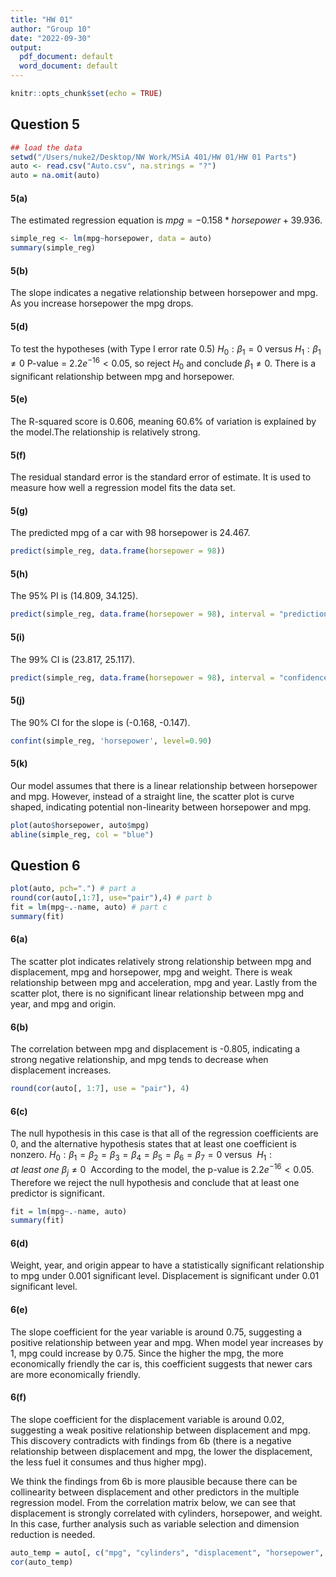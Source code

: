 ```yaml
---
title: "HW 01"
author: "Group 10"
date: "2022-09-30"
output:
  pdf_document: default
  word_document: default
---
```


```r
knitr::opts_chunk$set(echo = TRUE)
```

## Question 5

```r
## load the data
setwd("/Users/nuke2/Desktop/NW Work/MSiA 401/HW 01/HW 01 Parts")
auto <- read.csv("Auto.csv", na.strings = "?")
auto = na.omit(auto)
```

#### 5(a) 

The estimated regression equation is $mpg = -0.158 * horsepower + 39.936$.

```r
simple_reg <- lm(mpg~horsepower, data = auto)
summary(simple_reg)
```

#### 5(b) 

The slope indicates a negative relationship between horsepower and mpg. As you increase horsepower the mpg drops.

#### 5(d)

To test the hypotheses (with Type I error rate 0.5)\ $H_{0}: \beta_{1} = 0$ versus\ $H_{1}: \beta_{1} \neq 0$\ P-value = $2.2e^{-16} < 0.05$, so reject $H_{0}$ and conclude $\beta_{1} \neq 0$. There is a significant relationship between mpg and horsepower.

#### 5(e) 

The R-squared score is 0.606, meaning 60.6% of variation is explained by the model.The relationship is relatively strong.

#### 5(f) 

The residual standard error is the standard error of estimate. It is used to measure how well a regression model fits the data set. 

#### 5(g) 

The predicted mpg of a car with 98 horsepower is 24.467.

```r
predict(simple_reg, data.frame(horsepower = 98))
```

#### 5(h) 

The 95% PI is (14.809, 34.125).

```r
predict(simple_reg, data.frame(horsepower = 98), interval = "prediction", level = 0.95 )
```

#### 5(i) 

The 99% CI is (23.817, 25.117).

```r
predict(simple_reg, data.frame(horsepower = 98), interval = "confidence", level = .99)
```

#### 5(j) 

The 90% CI for the slope is (-0.168, -0.147).

```r
confint(simple_reg, 'horsepower', level=0.90)
```

#### 5(k) 

Our model assumes that there is a linear relationship between horsepower and mpg. However, instead of a straight line, the scatter plot is curve shaped, indicating potential non-linearity between horsepower and mpg. 


```r
plot(auto$horsepower, auto$mpg)
abline(simple_reg, col = "blue")
```

## Question 6

```r
plot(auto, pch=".") # part a
round(cor(auto[,1:7], use="pair"),4) # part b
fit = lm(mpg~.-name, auto) # part c
summary(fit)
```

#### 6(a) 

The scatter plot indicates relatively strong relationship between mpg and displacement, mpg and horsepower, mpg and weight. There is weak relationship between mpg and acceleration, mpg and year. Lastly from the scatter plot, there is no significant linear relationship between mpg and year, and mpg and origin.


#### 6(b) 

The correlation between mpg and displacement is -0.805, indicating a strong negative relationship, and mpg tends to decrease when displacement increases.

```r
round(cor(auto[, 1:7], use = "pair"), 4)
```

#### 6(c) 

The null hypothesis in this case is that all of the regression coefficients are 0, and the alternative hypothesis states that at least one coefficient is nonzero.\ $H_{0}: \beta_{1} = \beta_{2} = \beta_{3} = \beta_{4} = \beta_{5} = \beta_{6} = \beta_{7} =0$ versus \ $H_{1}: at \ least \ one\ \beta_{j} \neq 0$ \ According to the model, the p-value is $2.2e^{-16} < 0.05$. Therefore we reject the null hypothesis and conclude that at least one predictor is significant.

```r
fit = lm(mpg~.-name, auto)
summary(fit)
```

#### 6(d) 

Weight, year, and origin appear to have a statistically significant relationship to mpg under 0.001 significant level. Displacement is significant under 0.01 significant level.

#### 6(e) 

The slope coefficient for the year variable is around 0.75, suggesting a positive relationship between year and mpg. When model year increases by 1, mpg could increase by 0.75. Since the higher the mpg, the more economically friendly the car is, this coefficient suggests that newer cars are more economically friendly. 

#### 6(f) 

The slope coefficient for the displacement variable is around 0.02, suggesting a weak positive relationship between displacement and mpg. This discovery contradicts with findings from 6b (there is a negative relationship between displacement and mpg, the lower the displacement, the less fuel it consumes and thus higher mpg). 

We think the findings from 6b is more plausible because there can be collinearity between displacement and other predictors in the multiple regression model. From the correlation matrix below, we can see that displacement is strongly correlated with cylinders, horsepower, and weight. In this case, further analysis such as variable selection and dimension reduction is needed.

```r
auto_temp = auto[, c("mpg", "cylinders", "displacement", "horsepower", "weight", "acceleration", "year", "origin")]
cor(auto_temp)
```


